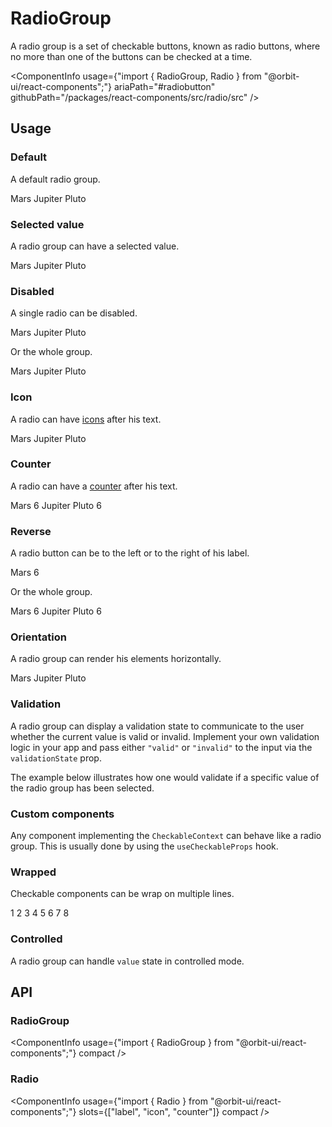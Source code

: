 
<Meta
    title="Components/RadioGroup"
    id="radio-group"
/>

# RadioGroup

<Tagline>A radio group is a set of checkable buttons, known as radio buttons, where no more than one of the buttons can be checked at a time.</Tagline>

<ComponentInfo
    usage={"import { RadioGroup, Radio } from \"@orbit-ui/react-components\";"}
    ariaPath="#radiobutton"
    githubPath="/packages/react-components/src/radio/src"
/>

## Usage

### Default

A default radio group.

<Preview>
    <Story name="default">
        <RadioGroup>
            <Radio value="mars">Mars</Radio>
            <Radio value="jupiter">Jupiter</Radio>
            <Radio value="pluto">Pluto</Radio>
        </RadioGroup>
    </Story>
</Preview>

### Selected value

A radio group can have a selected value.

<Preview>
    <Story name="selected">
        <RadioGroup defaultValue="jupiter">
            <Radio value="mars">Mars</Radio>
            <Radio value="jupiter">Jupiter</Radio>
            <Radio value="pluto">Pluto</Radio>
        </RadioGroup>
    </Story>
</Preview>

### Disabled

A single radio can be disabled.

<Preview>
    <Story name="disabled radio">
        <RadioGroup>
            <Radio disabled value="mars">Mars</Radio>
            <Radio value="jupiter">Jupiter</Radio>
            <Radio value="pluto">Pluto</Radio>
        </RadioGroup>
    </Story>
</Preview>

Or the whole group.

<Preview>
    <Story name="disabled group">
        <RadioGroup disabled>
            <Radio value="mars">Mars</Radio>
            <Radio value="jupiter">Jupiter</Radio>
            <Radio value="pluto">Pluto</Radio>
        </RadioGroup>
    </Story>
</Preview>

### Icon

A radio can have [icons](?path=/docs/icon-gallery--page) after his text.

<Preview>
    <Story name="icon">
        <RadioGroup>
            <Radio value="mars">
                <Text>Mars</Text>
                <LightbulbIcon />
            </Radio>
            <Radio value="jupiter">Jupiter</Radio>
            <Radio value="pluto">Pluto</Radio>
        </RadioGroup>
    </Story>
</Preview>

### Counter

A radio can have a [counter](?path=/docs/counter--default-story) after his text.

<Preview>
    <Story name="counter">
        <RadioGroup>
            <Radio value="mars">
                <Text>Mars</Text>
                <Counter>6</Counter>
            </Radio>
            <Radio value="jupiter">Jupiter</Radio>
            <Radio value="pluto">
                <Text>Pluto</Text>
                <Counter>6</Counter>
            </Radio>
        </RadioGroup>
    </Story>
</Preview>

### Reverse

A radio button can be to the left or to the right of his label.

<Preview>
    <Story name="reverse radio">
        <Radio reverse value="mars">
            <Text>Mars</Text>
            <LightbulbIcon />
            <Counter>6</Counter>
        </Radio>
    </Story>
</Preview>

Or the whole group.

<Preview>
    <Story name="reverse group">
        <RadioGroup reverse>
            <Radio value="mars">
                <Text>Mars</Text>
                <LightbulbIcon />
                <Counter>6</Counter>
            </Radio>
            <Radio value="jupiter">Jupiter</Radio>
            <Radio value="pluto">
                <Text>Pluto</Text>
                <Counter variant="divider">6</Counter>
            </Radio>
        </RadioGroup>
    </Story>
</Preview>

### Orientation

A radio group can render his elements horizontally.

<Preview>
    <Story name="orientation">
        <RadioGroup orientation="horizontal">
            <Radio value="mars">Mars</Radio>
            <Radio value="jupiter">Jupiter</Radio>
            <Radio value="pluto">Pluto</Radio>
        </RadioGroup>
    </Story>
</Preview>

### Validation

A radio group can display a validation state to communicate to the user whether the current value is valid or invalid. Implement your own validation logic in your app and pass either `"valid"` or `"invalid"` to the input via the `validationState` prop.

The example below illustrates how one would validate if a specific value of the radio group has been selected.

<Preview filePath="/radio/docs/ValueSelectedValidation" />

### Custom components

Any component implementing the `CheckableContext` can behave like a radio group. This is usually done by using the `useCheckableProps` hook.

<Preview filePath="/radio/docs/CustomGroup" />

### Wrapped

Checkable components can be wrap on multiple lines.

<Preview>
    <Story name="wrap toggle buttons">
        <Box style={{ width: "200px" }}>
            <RadioGroup wrap gap={2} orientation="horizontal">
                <ToggleButton value="1" variant="outline" shape="circular">1</ToggleButton>
                <ToggleButton value="2" variant="outline" shape="circular">2</ToggleButton>
                <ToggleButton value="3" variant="outline" shape="circular">3</ToggleButton>
                <ToggleButton value="4" variant="outline" shape="circular">4</ToggleButton>
                <ToggleButton value="5" variant="outline" shape="circular">5</ToggleButton>
                <ToggleButton value="6" variant="outline" shape="circular">6</ToggleButton>
                <ToggleButton value="7" variant="outline" shape="circular">7</ToggleButton>
                <ToggleButton value="8" variant="outline" shape="circular">8</ToggleButton>
            </RadioGroup>
        </Box>
    </Story>
</Preview>

### Controlled

A radio group can handle `value` state in controlled mode.

<Preview filePath="/radio/docs/ControlledRadioGroup" />

## API

### RadioGroup

<ComponentInfo
    usage={"import { RadioGroup } from \"@orbit-ui/react-components\";"}
    compact
/>

<ArgsTable of={InnerRadioGroup} sort="alpha" />

### Radio

<ComponentInfo
    usage={"import { Radio } from \"@orbit-ui/react-components\";"}
    slots={["label", "icon", "counter"]}
    compact
/>

<ArgsTable of={InnerRadio} sort="alpha" />
